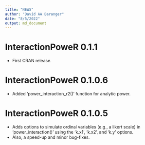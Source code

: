 ```yaml
---
title: "NEWS"
author: "David AA Baranger"
date: "8/5/2022"
output: md_document
---
```


# InteractionPoweR 0.1.1

* First CRAN release.

# InteractionPoweR 0.1.0.6 

* Added 'power_interaction_r2()' function for analytic power.

# InteractionPoweR 0.1.0.5

* Adds options to simulate ordinal variables (e.g., a likert scale) in 'power_interaction()' using the 'k.x1', 'k.x2', and 'k.y' options.
* Also, a speed-up and minor bug-fixes.
